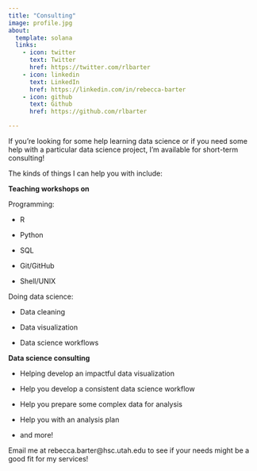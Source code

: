 ```yaml
---
title: "Consulting"
image: profile.jpg
about:
  template: solana
  links:
    - icon: twitter
      text: Twitter
      href: https://twitter.com/rlbarter
    - icon: linkedin
      text: LinkedIn
      href: https://linkedin.com/in/rebecca-barter
    - icon: github
      text: Github
      href: https://github.com/rlbarter

---
```


If you're looking for some help learning data science or if you need some help with a particular data science project, I'm available for short-term consulting!

The kinds of things I can help you with include:

**Teaching workshops on**

Programming:

- R

- Python

- SQL

- Git/GitHub

- Shell/UNIX

Doing data science:

- Data cleaning

- Data visualization

- Data science workflows


**Data science consulting**

- Helping develop an impactful data visualization

- Help you develop a consistent data science workflow

- Help you prepare some complex data for analysis

- Help you with an analysis plan

- and more!


Email me at rebecca.barter@hsc.utah.edu to see if your needs might be a good fit for my services!
